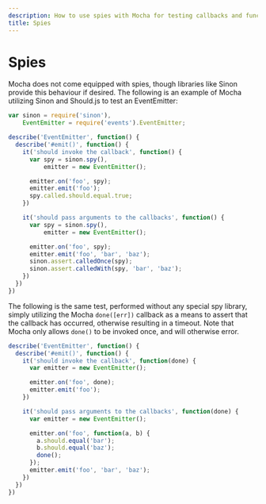 ```yaml
---
description: How to use spies with Mocha for testing callbacks and function calls
title: Spies
---
```


# Spies

Mocha does not come equipped with spies, though libraries like Sinon provide this behaviour if desired. The following is an example of Mocha utilizing Sinon and Should.js to test an EventEmitter:

```javascript
var sinon = require('sinon'),
    EventEmitter = require('events').EventEmitter;

describe('EventEmitter', function() {
  describe('#emit()', function() {
    it('should invoke the callback', function() {
      var spy = sinon.spy(),
          emitter = new EventEmitter();

      emitter.on('foo', spy);
      emitter.emit('foo');
      spy.called.should.equal.true;
    })

    it('should pass arguments to the callbacks', function() {
      var spy = sinon.spy(),
          emitter = new EventEmitter();

      emitter.on('foo', spy);
      emitter.emit('foo', 'bar', 'baz');
      sinon.assert.calledOnce(spy);
      sinon.assert.calledWith(spy, 'bar', 'baz');
    })
  })
})
```

The following is the same test, performed without any special spy library, simply utilizing the Mocha `done([err])` callback as a means to assert that the callback has occurred, otherwise resulting in a timeout. Note that Mocha only allows `done()` to be invoked once, and will otherwise error.

```javascript
describe('EventEmitter', function() {
  describe('#emit()', function() {
    it('should invoke the callback', function(done) {
      var emitter = new EventEmitter();

      emitter.on('foo', done);
      emitter.emit('foo');
    })

    it('should pass arguments to the callbacks', function(done) {
      var emitter = new EventEmitter();

      emitter.on('foo', function(a, b) {
        a.should.equal('bar');
        b.should.equal('baz');
        done();
      });
      emitter.emit('foo', 'bar', 'baz');
    })
  })
})
```

